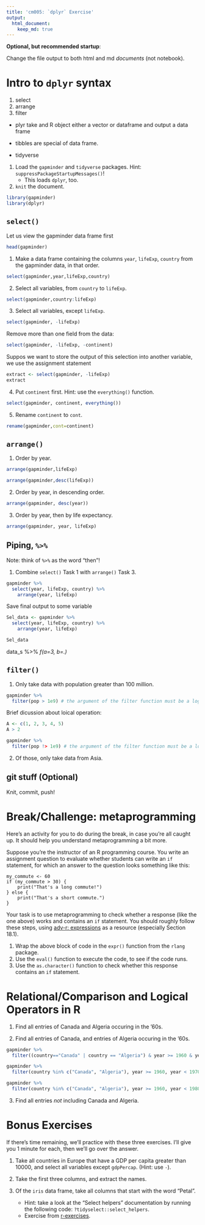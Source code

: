 ```yaml
---
title: 'cm005: `dplyr` Exercise'
output: 
  html_document:
    keep_md: true
---
```


**Optional, but recommended startup**:

Change the file output to both html and md _documents_ (not notebook).

# Intro to `dplyr` syntax
1. select 
2. arrange
3. filter


* plyr take and R object either a vector or dataframe and output a data frame

* tibbles are special of data frame.

* tidyverse

1. Load the `gapminder` and `tidyverse` packages. Hint: `suppressPackageStartupMessages()`!
    - This loads `dplyr`, too.
2. `knit` the document. 


```r
library(gapminder)
library(dplyr)
```


## `select()`
Let us view the gapminder data frame first

```r
head(gapminder)
```

1. Make a data frame containing the columns `year`, `lifeExp`, `country` from the gapminder data, in that order.

```r
select(gapminder,year,lifeExp,country)
```


2. Select all variables, from `country` to `lifeExp`. 

```r
select(gapminder,country:lifeExp)
```


3. Select all variables, except `lifeExp`.

```r
select(gapminder, -lifeExp)
```

Remove more than one field from the data:

```r
select(gapminder, -lifeExp, -continent)
```

Suppos we want to store the output of this selection into another variable, we use the assignment statement

```r
extract <- select(gapminder, -lifeExp)
extract
```


4. Put `continent` first. Hint: use the `everything()` function.

```r
select(gapminder, continent, everything())
```


5. Rename `continent` to `cont`.

```r
rename(gapminder,cont=continent)
```


## `arrange()`

1. Order by year.

```r
arrange(gapminder,lifeExp)
```


```r
arrange(gapminder,desc(lifeExp))
```

2. Order by year, in descending order.

```r
arrange(gapminder, desc(year))
```


3. Order by year, then by life expectancy.

```r
arrange(gapminder, year, lifeExp)
```

## Piping, `%>%`

Note: think of `%>%` as the word "then"!

1. Combine `select()` Task 1 with `arrange()` Task 3.


```r
gapminder %>%
  select(year, lifeExp, country) %>%
    arrange(year, lifeExp)
```


Save final output to some variable


```r
Sel_data <- gapminder %>%
  select(year, lifeExp, country) %>%
    arrange(year, lifeExp)

Sel_data
```
data_s %>%
*f(a=3, b=.)*


## `filter()`

1. Only take data with population greater than 100 million.

```r
gapminder %>%
  filter(pop > 1e9) # the argument of the filter function must be a logical operation
```

Brief dicussion about loical operation:

```r
A <- c(1, 2, 3, 4, 5)
A > 2
```

```r
gapminder %>%
  filter(pop !> 1e9) # the argument of the filter function must be a logical operation
```

2. Of those, only take data from Asia.

## git stuff (Optional)

Knit, commit, push!

# Break/Challenge: metaprogramming

Here's an activity for you to do during the break, in case you're all caught up. It should help you understand metaprogramming a bit more.

Suppose you're the instructor of an R programming course. You write an assignment question to evaluate whether students can write an `if` statement, for which an answer to the question looks something like this:

```
my_commute <- 60
if (my_commute > 30) {
    print("That's a long commute!")
} else {
    print("That's a short commute.")
}
```

Your task is to use metaprogramming to check whether a response (like the one above) works and contains an `if` statement. You should roughly follow these steps, using [adv-r: expressions](https://adv-r.hadley.nz/expressions.html) as a resource (especially Section 18.1).

1. Wrap the above block of code in the `expr()` function from the `rlang` package.
2. Use the `eval()` function to execute the code, to see if the code runs.
3. Use the `as.character()` function to check whether this response contains an `if` statement.

# Relational/Comparison and Logical Operators in R

1. Find all entries of Canada and Algeria occuring in the '60s. 

2. Find all entries of Canada, and entries of Algeria occuring in the '60s. 

```r
gapminder %>%
  filter((country=="Canada" | country == "Algeria") & year >= 1960 & year < 1970)
```

```r
gapminder %>%
  filter(country %in% c("Canada", "Algeria"), year >= 1960, year < 1970)
```



```r
gapminder %>%
  filter(country %in% c("Canada", "Algeria"), year >= 1960, year < 1980)
```

3. Find all entries _not_ including Canada and Algeria.

# Bonus Exercises

If there's time remaining, we'll practice with these three exercises. I'll give you 1 minute for each, then we'll go over the answer.

1. Take all countries in Europe that have a GDP per capita greater than 10000, and select all variables except `gdpPercap`. (Hint: use `-`).

2. Take the first three columns, and extract the names.

3. Of the `iris` data frame, take all columns that start with the word "Petal". 
    - Hint: take a look at the "Select helpers" documentation by running the following code: `?tidyselect::select_helpers`.
    - Exercise from [r-exercises](https://www.r-exercises.com/2017/10/19/dplyr-basic-functions-exercises/).
